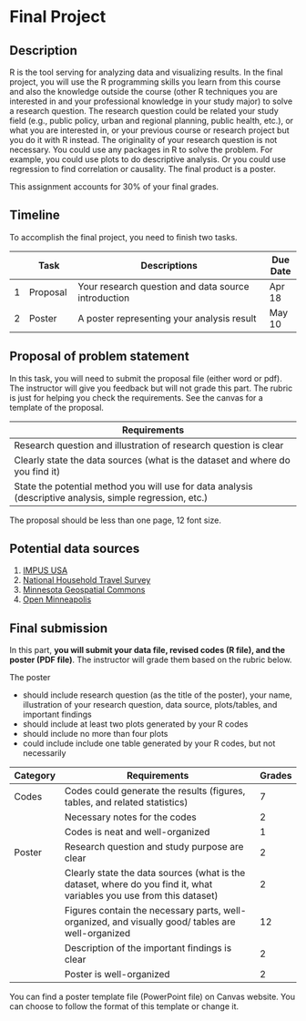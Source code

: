
# Final Project

## Description
R is the tool serving for analyzing data and visualizing results. In the final project, you will use the R programming skills you learn from this course and also the knowledge outside the course (other R techniques you are interested in and your professional knowledge in your study major) to solve a research question. The research question could be related your study field (e.g., public policy, urban and regional planning, public health, etc.), or what you are interested in, or your previous course or research project but you do it with R instead. The originality of your research question is not necessary. You could use any packages in R to solve the problem. For example, you could use plots to do descriptive analysis. Or you could use regression to find correlation or causality. The final product is a poster.

This assignment accounts for 30% of your final grades.

## Timeline

To accomplish the final project, you need to finish two tasks.

|   | Task          | Descriptions                                             | Due Date |
|:-:|---------------|----------------------------------------------------------|----------|
| 1 | Proposal      | Your research question and data source introduction      | Apr 18   |
| 2 | Poster        | A poster representing your analysis result               | May 10   |


## Proposal of problem statement

In this task, you will need to submit the proposal file (either word or pdf). The instructor will give you feedback but will not grade this part. The rubric is just for helping you check the requirements. See the canvas for a template of the proposal.

| Requirements                                                                                                              |
|---------------------------------------------------------------------------------------------------------------------------|
| Research question and illustration of research question is clear                                                          |
| Clearly state the data sources (what is the dataset and where do you find it)                                             |
| State the potential method you will use for data analysis (descriptive analysis, simple regression, etc.)                 |

The proposal should be less than one page, 12 font size.

## Potential data sources

1. [IMPUS USA](https://usa.ipums.org/usa/)  
2. [National Household Travel Survey](https://nhts.ornl.gov/)
3. [Minnesota Geospatial Commons](https://gisdata.mn.gov/)
4. [Open Minneapolis](https://opendata.minneapolismn.gov/)

## Final submission

In this part, **you will submit your data file, revised codes (R file), and the poster (PDF file)**. The instructor will grade them based on the rubric below.

The poster  

* should include research question (as the title of the poster), your name, illustration of your research question, data source, plots/tables, and important findings
* should include at least two plots generated by your R codes
* should include no more than four plots
* could include include one table generated by your R codes, but not necessarily

| Category | Requirements                                                                                                                  | Grades |
|----------|-------------------------------------------------------------------------------------------------------------------------------|--------|
| Codes    | Codes could generate the results (figures, tables, and related statistics)                                                    | 7      |
|          | Necessary notes for the codes                                                                                                 | 2      |
|          | Codes is neat and well-organized                                                                                              | 1      |
| Poster   | Research question and study purpose are clear                                                                                 | 2      |
|          | Clearly state the data sources (what is the dataset, where do you find it, what variables you use from this dataset)          | 2      |
|          | Figures contain the necessary parts, well-organized, and visually good/ tables are well-organized                             | 12     |
|          | Description of the important findings is clear                                                                                | 2      |
|          | Poster is well-organized                                                                                                      | 2      |

You can find a poster template file (PowerPoint file) on Canvas website. You can choose to follow the format of this template or change it.


